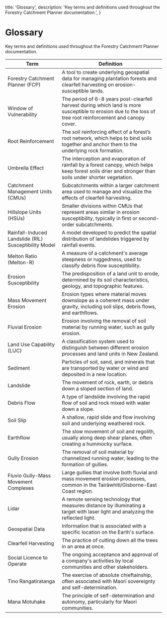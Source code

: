   title: 'Glossary',
  description:
    'Key terms and definitions used throughout the Forestry Catchment Planner documentation.',
}

# Glossary

Key terms and definitions used throughout the Forestry Catchment Planner documentation.

| Term | Definition |
| --- | --- |
| Forestry Catchment Planner (FCP) | A tool to create underlying geospatial data for managing plantation forests and clearfell harvesting on erosion-susceptible lands. |
| Window of Vulnerability | The period of 6-8 years post-clearfell harvest during which land is more susceptible to erosion due to the loss of tree root reinforcement and canopy cover. |
| Root Reinforcement | The soil reinforcing effect of a forest’s root network, which helps to bind soils together and anchor them to the underlying rock formation. |
| Umbrella Effect | The interception and evaporation of rainfall by a forest canopy, which helps keep forest soils drier and stronger than soils under shorter vegetation. |
| Catchment Management Units (CMUs) | Subcatchments within a larger catchment area used to manage and visualize the effects of clearfell harvesting.|
| Hillslope Units (HSUs) | Smaller divisions within CMUs that represent areas similar in erosion susceptibility, typically in first or second-order subcatchments. |
| Rainfall-Induced Landslide (RIL) Susceptibility Model | A model developed to predict the spatial distribution of landslides triggered by rainfall events. |
| Melton Ratio (Melton-R) | A measure of a catchment's average steepness or ruggedness, used to classify debris flow susceptibility. |
| Erosion Susceptibility | The predisposition of a land unit to erode, determined by its soil characteristics, geology, and topographic features. |
| Mass Movement Erosion | Erosion types where material moves downslope as a coherent mass under gravity, including soil slips, debris flows, and earthflows. |
| Fluvial Erosion | Erosion involving the removal of soil material by running water, such as gully erosion. |
| Land Use Capability (LUC) | A classification system used to distinguish between different erosion processes and land units in New Zealand. |
| Sediment | Particles of soil, sand, and minerals that are transported by water or wind and deposited in a new location. |
| Landslide | The movement of rock, earth, or debris down a sloped section of land. |
| Debris Flow | A type of landslide involving the rapid flow of soil and rock mixed with water down a slope. |
| Soil Slip | A shallow, rapid slide and flow involving soil and underlying weathered rock. |
| Earthflow | The slow movement of soil and regolith, usually along deep shear planes, often creating a hummocky surface. |
| Gully Erosion | The removal of soil material by channelized running water, leading to the formation of gullies. |
| Fluvio Gully-Mass Movement Complexes | Large gullies that involve both fluvial and mass movement erosion processes, common in the Tairāwhiti/Gisborne-East Coast region. |
| Lidar | A remote sensing technology that measures distance by illuminating a target with laser light and analyzing the reflected light. |
| Geospatial Data | Information that is associated with a specific location on the Earth's surface. |
| Clearfell Harvesting | The practice of cutting down all the trees in an area at once. |
| Social Licence to Operate | The ongoing acceptance and approval of a company's activities by local communities and other stakeholders. |
| Tino Rangatiratanga | The exercise of absolute chieftainship, often associated with Maori sovereignty and self-determination. |
| Mana Motuhake | The principle of self-determination and autonomy, particularly for Maori communities. |
